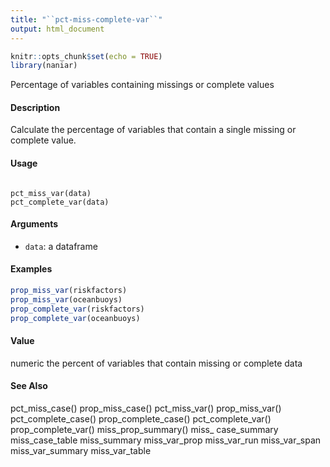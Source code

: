 ```yaml
---
title: "``pct-miss-complete-var``"
output: html_document
---
```


```r
knitr::opts_chunk$set(echo = TRUE)
library(naniar)
```
Percentage of variables containing missings or complete values

####  Description 

Calculate the percentage of variables that contain a single missing or complete value.

####  Usage 
<pre><code>
pct_miss_var(data)
pct_complete_var(data)
</code></pre>

#### Arguments 

* ``data``:  a dataframe



#### Examples 
```r

prop_miss_var(riskfactors)
prop_miss_var(oceanbuoys)
prop_complete_var(riskfactors)
prop_complete_var(oceanbuoys)
```

#### Value 

numeric the percent of variables that contain missing or complete data

#### See Also 

pct_miss_case() prop_miss_case() pct_miss_var() prop_miss_var() pct_complete_case()
prop_complete_case() pct_complete_var() prop_complete_var() miss_prop_summary() miss_
case_summary miss_case_table miss_summary miss_var_prop miss_var_run miss_var_span
miss_var_summary miss_var_table
